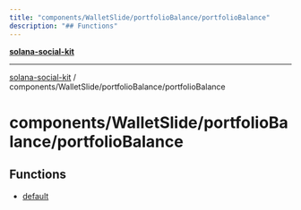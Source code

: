 ```yaml
---
title: "components/WalletSlide/portfolioBalance/portfolioBalance"
description: "## Functions"
---
```


[**solana-social-kit**](../../../../README.mdx)

***

[solana-social-kit](../../../../README.mdx) / components/WalletSlide/portfolioBalance/portfolioBalance

# components/WalletSlide/portfolioBalance/portfolioBalance

## Functions

- [default](functions/default.mdx)
